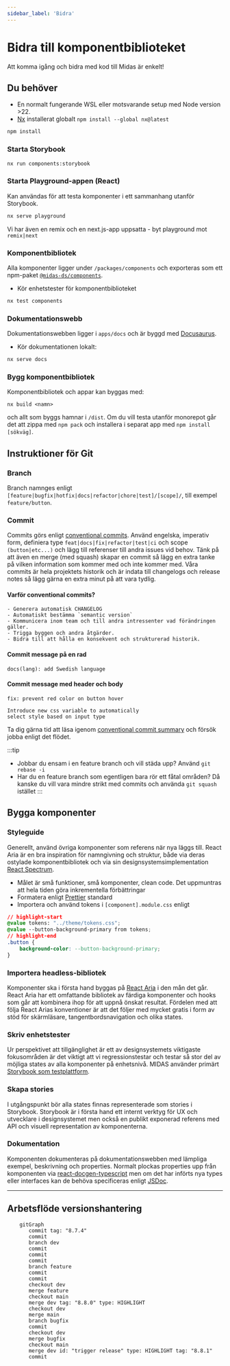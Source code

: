 ```yaml
---
sidebar_label: 'Bidra'
---
```


# Bidra till komponentbiblioteket

Att komma igång och bidra med kod till Midas är enkelt!

## Du behöver

- En normalt fungerande WSL eller motsvarande setup med Node version >22.
- [Nx](https://nx.dev) installerat globalt `npm install --global nx@latest`

```bash
npm install
```

### Starta Storybook

```bash
nx run components:storybook
```

### Starta Playground-appen (React)

Kan användas för att testa komponenter i ett sammanhang utanför Storybook.

```bash
nx serve playground
```

Vi har även en remix och en next.js-app uppsatta - byt playground mot `remix|next`

### Komponentbibliotek

Alla komponenter ligger under `/packages/components` och exporteras som ett npm-paket [`@midas-ds/components`](https://www.npmjs.com/package/@midas-ds/components).

- Kör enhetstester för komponentbiblioteket

```bash
nx test components
```

### Dokumentationswebb

Dokumentationswebben ligger i `apps/docs` och är byggd med [Docusaurus](https://docusaurus.io/).

- Kör dokumentationen lokalt:

```bash
nx serve docs
```

### Bygg komponentbibliotek

Komponentbibliotek och appar kan byggas med:

```shell
nx build <namn>
```

och allt som byggs hamnar i `/dist`. Om du vill testa utanför monorepot går det att zippa med `npm pack` och installera i
separat app med `npm install [sökväg]`.

## Instruktioner för Git

### Branch

Branch namnges enligt `[feature|bugfix|hotfix|docs|refactor|chore|test]/[scope]/`, till exempel `feature/button`.

### Commit

Commits görs enligt [conventional commits](https://www.conventionalcommits.org/en/v1.0.0/#summary). Använd engelska,
imperativ form, definiera type `feat|docs|fix|refactor|test|ci` och scope `(button|etc...)` och lägg till referenser
till andra issues vid behov. Tänk på att även en merge (med squash) skapar en commit så lägg en extra tanke på
vilken information som kommer med och inte kommer med. Våra commits är hela projektets historik och är indata till
changelogs och release notes så lägg gärna en extra minut på att vara tydlig.

#### Varför conventional commits?

    - Generera automatisk CHANGELOG
    - Automatiskt bestämma `semantic version`
    - Kommunicera inom team och till andra intressenter vad förändringen gäller.
    - Trigga byggen och andra åtgärder.
    - Bidra till att hålla en konsekvent och strukturerad historik.

#### Commit message på en rad

`docs(lang): add Swedish language`

#### Commit message med header och body

```
fix: prevent red color on button hover

Introduce new css variable to automatically
select style based on input type

```

Ta dig gärna tid att läsa igenom [conventional commit summary](https://www.conventionalcommits.org/en/v1.0.0-beta.3/#summary)
och försök jobba enligt det flödet.

:::tip

- Jobbar du ensam i en feature branch och vill städa upp? Använd `git rebase -i`
- Har du en feature branch som egentligen bara rör ett fåtal områden? Då kanske du vill vara mindre strikt
  med commits och använda `git squash` istället
  :::

## Bygga komponenter

### Styleguide

Generellt, använd övriga komponenter som referens när nya läggs till. React Aria är en bra inspiration för namngivning
och struktur, både via deras ostylade komponentbibliotek och via sin designsystemsimplementation
[React Spectrum](https://github.com/adobe/react-spectrum/tree/main/packages/%40react-spectrum).

- Målet är små funktioner, små komponenter, clean code. Det uppmuntras att hela tiden göra inkrementella förbättringar
- Formatera enligt [Prettier](https://prettier.io/) standard
- Importera och använd tokens i `[component].module.css` enligt

```css title="Button.module.css"
// highlight-start
@value tokens: "../theme/tokens.css";
@value --button-background-primary from tokens;
// highlight-end
.button {
    background-color: --button-background-primary;
}
```

### Importera headless-bibliotek

Komponenter ska i första hand byggas på [React Aria](https://react-spectrum.adobe.com/react-aria/getting-started.html) i den mån det går. React Aria har ett omfattande bibliotek av
färdiga komponenter och hooks som går att kombinera ihop för att uppnå önskat resultat. Fördelen med att följa React Arias
konventioner är att det följer med mycket gratis i form av stöd för skärmläsare, tangentbordsnavigation och olika states.

### Skriv enhetstester

Ur perspektivet att tillgänglighet är ett av designsystemets viktigaste fokusområden är det viktigt att vi regressionstestar och testar
så stor del av möjliga states av alla komponenter på enhetsnivå. MIDAS använder primärt
[Storybook som testplattform](https://storybook.js.org/docs/writing-tests).

### Skapa stories

I utgångspunkt bör alla states finnas representerade som stories i Storybook. Storybook är i första hand ett internt
verktyg för UX och utvecklare i designsystemet men också en publikt exponerad referens med API och visuell
representation av komponenterna.

### Dokumentation

Komponenten dokumenteras på dokumentationswebben med lämpliga exempel, beskrivning och properties. Normalt plockas
properties upp från komponenten via [react-docgen-typescript](https://github.com/styleguidist/react-docgen-typescript)
men om det har införts nya types eller interfaces kan de behöva specificeras enligt [JSDoc](https://jsdoc.app/).

---

## Arbetsflöde versionshantering

```mermaid
    gitGraph
       commit tag: "8.7.4"
       commit
       branch dev
       commit
       commit
       commit
       branch feature
       commit
       commit
       checkout dev
       merge feature
       checkout main
       merge dev tag: "8.8.0" type: HIGHLIGHT
       checkout dev
       merge main
       branch bugfix
       commit
       checkout dev
       merge bugfix
       checkout main
       merge dev id: "trigger release" type: HIGHLIGHT tag: "8.8.1"
       commit

```
